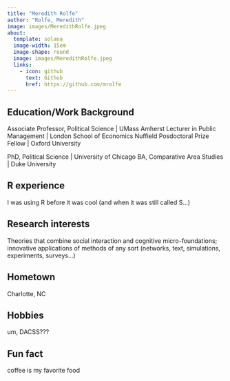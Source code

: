 ```yaml
---
title: "Meredith Rolfe"
author: "Rolfe, Meredith"
image: images/MeredithRolfe.jpeg
about:
  template: solana
  image-width: 15em
  image-shape: round
  image: images/MeredithRolfe.jpeg
  links:
    - icon: github
      text: Github
      href: https://github.com/mrolfe
---
```


## Education/Work Background

Associate Professor, Political Science | UMass Amherst
Lecturer in Public Management | London School of Economics
Nuffield Posdoctoral Prize Fellow | Oxford University

PhD, Political Science | University of Chicago
BA, Comparative Area Studies | Duke University

## R experience

I was using R before it was cool (and when it was still called S...)

## Research interests

Theories that combine social interaction and cognitive micro-foundations; innovative applications of methods of any sort (networks, text, simulations, experiments, surveys...)

## Hometown

Charlotte, NC

## Hobbies

um, DACSS??? 

## Fun fact

coffee is my favorite food